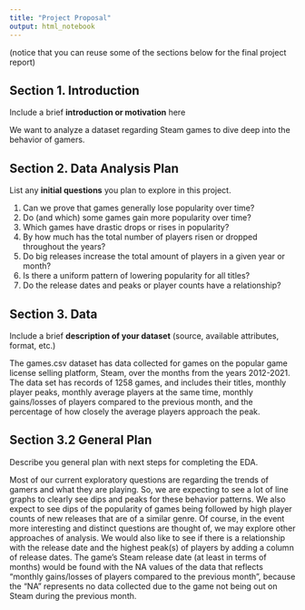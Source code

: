 ```yaml
---
title: "Project Proposal"
output: html_notebook
---
```


(notice that you can reuse some of the sections below for the final project report)

## Section 1. Introduction

Include a brief **introduction or motivation** here

We want to analyze a dataset regarding Steam games to dive deep into the behavior of gamers.

## Section 2. Data Analysis Plan

List any **initial questions** you plan to explore in this project. 

1. Can we prove that games generally lose popularity over time?
2. Do (and which) some games gain more popularity over time?
3. Which games have drastic drops or rises in popularity?
4. By how much has the total number of players risen or dropped throughout the years?
5. Do big releases increase the total amount of players in a given year or month?
6. Is there a uniform pattern of lowering popularity for all titles?
7. Do the release dates and peaks or player counts have a relationship?

## Section 3. Data

Include a brief **description of your dataset** (source, available attributes, format, etc.)

The games.csv dataset has data collected for games on the popular game license selling platform, Steam, over the months from the years 2012-2021. The data set has records of 1258 games, and includes their titles, monthly player peaks, monthly average players at the same time, monthly gains/losses of players compared to the previous month, and the percentage of how closely the average players approach the peak.



## Section 3.2 General Plan

Describe you general plan with next steps for completing the EDA.

Most of our current exploratory questions are regarding the trends of gamers and what they are playing. So, we are expecting to see a lot of line graphs to clearly see dips and peaks for these behavior patterns. We also expect to see dips of the popularity of games being followed by high player counts of new releases that are of a similar genre. Of course, in the event more interesting and distinct questions are thought of, we may explore other approaches of analysis. We would also like to see if there is a relationship with the release date and the highest peak(s) of players by adding a column of release dates. The game's Steam release date (at least in terms of months) would be found with the NA values of the data that reflects "monthly gains/losses of players compared to the previous month", because the "NA" represents no data collected due to the game not being out on Steam during the previous month.